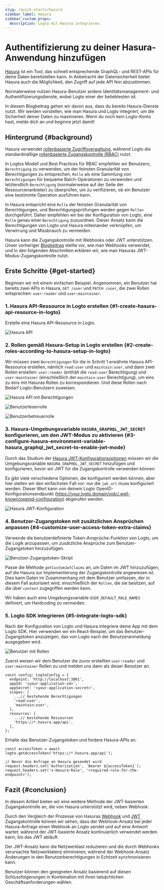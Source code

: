 ```yaml
---
slug: /quick-starts/hasura
sidebar_label: Hasura
sidebar_custom_props:
  description: Logto mit Hasura integrieren.
---
```


# Authentifizierung zu deiner Hasura-Anwendung hinzufügen

[Hasura](https://hasura.io/) ist ein Tool, das schnell entsprechende GraphQL- und REST-APIs für deine Daten bereitstellen kann. In Anbetracht der Datensicherheit bietet Hasura auch die Möglichkeit, den Zugriff auf jede API fein abzustimmen.

Normalerweise nutzen Hasura-Benutzer andere Identitätsmanagement- und Authentifizierungsdienste, wobei Logto einer der beliebtesten ist.

In diesem Blogbeitrag gehen wir davon aus, dass du bereits Hasura-Dienste nutzt. Wir werden vorstellen, wie man Hasura und Logto integriert, um die Sicherheit deiner Daten zu maximieren. Wenn du noch kein Logto-Konto hast, melde dich an und beginne jetzt damit!

## Hintergrund \{#background}

Hasura verwendet [rollenbasierte Zugriffsverwaltung](https://hasura.io/docs/latest/auth/overview/), während Logto die standardmäßige [rollenbasierte Zugangskontrolle (RBAC)](/authorization/role-based-access-control) nutzt.

In Logtos Modell und Best Practices für RBAC empfehlen wir Benutzern, `Berechtigung` zu verwenden, um der feinsten Granularität von Berechtigungen zu entsprechen, `Rolle` als eine Sammlung von `Berechtigungen` für bequeme Batch-Operationen zu verwenden und letztendlich `Berechtigung` (normalerweise auf der Seite der Ressourcenanbieter) zu überprüfen, um zu verifizieren, ob ein Benutzer eine bestimmte Operation ausführen kann.

In Hasura entspricht eine `Rolle` der feinsten Granularität von Berechtigungen, und Berechtigungsprüfungen werden gegen `Rollen` durchgeführt. Daher empfehlen wir bei der Konfiguration von Logto, eine `Rolle` genau einer `Berechtigung` zuzuordnen. Dieser Ansatz kann die Berechtigungen von Logto und Hasura miteinander verknüpfen, um Verwirrung und Missbrauch zu vermeiden.

Hasura kann die Zugangskontrolle mit Webhooks oder JWT unterstützen. Unser vorheriger [Blogbeitrag](https://blog.logto.io/logto-x-hasura) stellte vor, wie man Webhooks verwendet, und in den folgenden Abschnitten erklären wir, wie man Hasuras JWT-Modus-Zugangskontrolle nutzt.

## Erste Schritte \{#get-started}

Beginnen wir mit einem einfachen Beispiel. Angenommen, ein Benutzer hat bereits zwei APIs in Hasura, `GET /user` und `PATCH /user`, die zwei Rollen entsprechen: `user:reader` und `user:maintainer`.

### 1. Hasura API-Ressource in Logto erstellen \{#1-create-hasura-api-resource-in-logto}

Erstelle eine Hasura API-Ressource in Logto.

![Hasura API](./hasura-api.webp)

### 2. Rollen gemäß Hasura-Setup in Logto erstellen \{#2-create-roles-according-to-hasura-setup-in-logto}

Wir müssen zwei `Berechtigungen` für die in Schritt 1 erwähnte Hasura API-Ressource erstellen, nämlich `read:user` und `maintain:user`, und dann zwei Rollen erstellen: `user:reader` (enthält die `read:user` Berechtigung) und `user:maintainer` (einschließlich der `maintain:user` Berechtigung), um eins zu eins mit Hasuras Rollen zu korrespondieren. Und diese Rollen nach Bedarf Logto-Benutzern zuweisen.

![Hasura API mit Berechtigungen](./hasura-api-with-scopes.webp)

![Benutzerleserrolle](./user-reader-role.webp)

![Benutzerbetreuerrolle](./user-maintainer-role.webp)

### 3. Hasura-Umgebungsvariable `HASURA_GRAPHQL_JWT_SECRET` konfigurieren, um den JWT-Modus zu aktivieren \{#3-configure-hasura-environment-variable-hasura_graphql_jwt_secret-to-enable-jwt-mode}

Durch das Studium der [Hasura JWT-Konfigurationsoptionen](https://hasura.io/docs/latest/auth/authentication/jwt/#hasura-jwt-configuration-options) müssen wir die Umgebungsvariable `HASURA_GRAPHQL_JWT_SECRET` hinzufügen und konfigurieren, bevor wir JWT für die Zugangskontrolle verwenden können.

Es gibt viele verschiedene Optionen, die konfiguriert werden können, aber hier stellen wir den einfachsten Fall vor: nur die `jwk_url` muss konfiguriert werden. Dieser Wert kann von deinem Logto OpenID-Konfigurationsendpunkt (https://your.logto.domain/oidc/.well-known/openid-configuration) abgerufen werden.

![Hasura JWT-Konfiguration](./hasura-jwt-config.webp)

### 4. Benutzer-Zugangstoken mit zusätzlichen Ansprüchen anpassen \{#4-customize-user-access-token-extra-claims}

Verwende die benutzerdefinierte Token-Ansprüche-Funktion von Logto, um die Logik anzupassen, um zusätzliche Ansprüche zum Benutzer-Zugangstoken hinzuzufügen.

![Benutzer-Zugangstoken-Skript](./user-access-token-script.webp)

Passe die Methode `getCustomJwtClaims` an, um Daten im JWT hinzuzufügen, auf die Hasura zur Implementierung der Zugangskontrolle angewiesen ist. Dies kann Daten im Zusammenhang mit dem Benutzer umfassen, der in diesem Fall autorisiert wird, einschließlich der `Rollen`, die sie besitzen, auf die über `context` zugegriffen werden kann.

Wir haben auch eine Umgebungsvariable `USER_DEFAULT_ROLE_NAMES` definiert, um Hardcoding zu vermeiden.

### 5. Logto SDK integrieren \{#5-integrate-logto-sdk}

Nach der Konfiguration von Logto und Hasura integriere deine App mit dem Logto SDK. Hier verwenden wir ein React-Beispiel, um das Benutzer-Zugangstoken anzuzeigen, das von Logto nach der Benutzeranmeldung ausgegeben wird.

![Benutzer mit Rollen](./user-with-roles.webp)

Zuerst weisen wir dem Benutzer die zuvor erstellten `user:reader` und `user:maintainer` Rollen zu und melden uns dann als dieser Benutzer an.

```tsx
const config: LogtoConfig = {
  endpoint: 'http://localhost:3001',
  appId: '<your-application-id>',
  appSecret: '<your-application-secret>',
  scopes: [
    ...// bestehende Berechtigungen
    'read:user',
    'maintain:user',
  ],
  resources: [
    ...// bestehende Ressourcen
    'https://*.hasura.app/api',
  ],
};
```

Erhalte das Benutzer-Zugangstoken und fordere Hasura-APIs an:

```tsx
const accessToken = await logto.getAccessToken('https://*.hasura.app/api');

// Bevor die Anfrage an Hasura gesendet wird
request.headers.set('Authorization', `Bearer ${accessToken}`);
request.headers.set('x-Hasura-Role', '<required-role-for-the-endpoint>');
```

## Fazit \{#conclusion}

In diesem Artikel bieten wir eine weitere Methode der JWT-basierten Zugangskontrolle an, die von Hasura unterstützt wird, neben Webhook.

Durch den Vergleich der Prozesse von Hasuras [Webhook](https://hasura.io/docs/latest/auth/authentication/webhook/) und [JWT](https://hasura.io/docs/latest/auth/authentication/jwt/) Zugangskontrolle können wir sehen, dass der Webhook-Ansatz bei jeder Hasura-Anfrage einen Webhook an Logto sendet und auf eine Antwort wartet; während der JWT-basierte Ansatz kontinuierlich verwendet werden kann, bis das JWT abläuft.

Der JWT-Ansatz kann die Netzwerklast reduzieren und die durch Webhooks verursachte Netzwerklatenz eliminieren; während der Webhook-Ansatz Änderungen in den Benutzerberechtigungen in Echtzeit synchronisieren kann.

Benutzer können den geeigneten Ansatz basierend auf diesen Schlussfolgerungen in Kombination mit ihren tatsächlichen Geschäftsanforderungen wählen.
